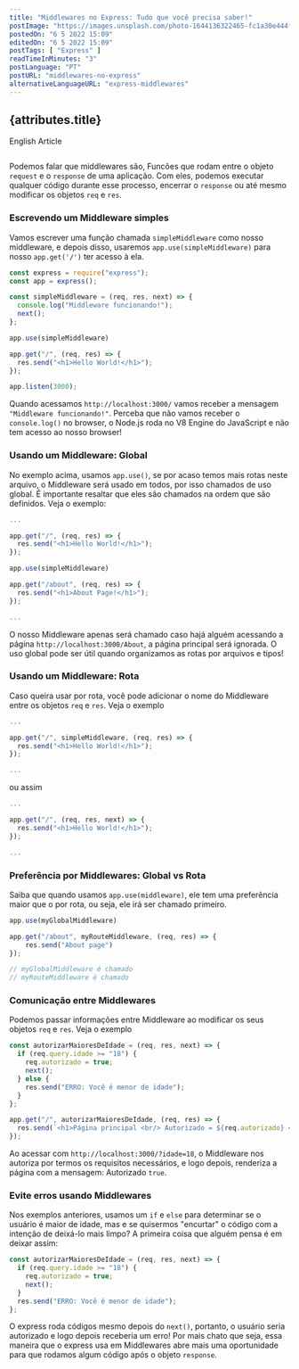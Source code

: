 ```yaml
---
title: "Middlewares no Express: Tudo que você precisa saber!"
postImage: "https://images.unsplash.com/photo-1644136322465-fc1a30e444ff?ixlib=rb-1.2.1&ixid=MnwxMjA3fDB8MHxwaG90by1wYWdlfHx8fGVufDB8fHx8&auto=format&fit=crop&w=684&q=80"
postedOn: "6 5 2022 15:09"
editedOn: "6 5 2022 15:09"
postTags: [ "Express" ]
readTimeInMinutes: "3"
postLanguage: "PT"
postURL: "middlewares-no-express"
alternativeLanguageURL: "express-middlewares"
---
```

 


## {attributes.title}

<Link to={`/blog/${attributes.alternativeLanguageURL}`}>
  <div>English Article</div>
</Link>

<img
  src={attributes.mainImage}
  alt=""
  title="Imagem de @darth_u"
  className="MainImage"
/>


Podemos falar que middlewares são, <Highlight>Funcões que rodam entre o objeto `request`
e o `response` de uma aplicação</Highlight>. Com eles, podemos executar qualquer
código durante esse processo, encerrar o <Code>response</Code> ou até mesmo modificar os
objetos <Code>req</Code> e <Code>res</Code>.

### Escrevendo um Middleware simples

Vamos escrever uma função chamada <Code>simpleMiddleware</Code> como nosso middleware,
e depois disso, usaremos <Code>app.use(simpleMiddleware)</Code> para nosso <Code>app.get('/')</Code> ter acesso à ela.

```js
const express = require("express");
const app = express();

const simpleMiddleware = (req, res, next) => {
  console.log("Middleware funcionando!");
  next();
};

app.use(simpleMiddleware)

app.get("/", (req, res) => {
  res.send("<h1>Hello World!</h1>");
});

app.listen(3000);
```

Quando acessamos <Code>http://localhost:3000/</Code> vamos receber a mensagem <Code>"Middleware funcionando!"</Code>.
Perceba que não vamos receber o <Code>console.log()</Code> no browser, o Node.js roda no <Highlight>V8 Engine</Highlight> do 
JavaScript e não tem acesso ao nosso browser!

### Usando um Middleware: Global

No exemplo acima, usamos <Code>app.use()</Code>, se por acaso temos mais rotas neste arquivo, o Middleware
será usado em todos, por isso chamados de uso global. É importante resaltar que eles são chamados na ordem que são definidos.
Veja o exemplo:

```js
...

app.get("/", (req, res) => {
  res.send("<h1>Hello World!</h1>");
});

app.use(simpleMiddleware)

app.get("/about", (req, res) => {
  res.send("<h1>About Page!</h1>");
});

...

```

O nosso Middleware apenas será chamado caso hajá alguém acessando a página <Code>http://localhost:3000/About</Code>, a página
principal será ignorada. O uso global pode ser útil quando organizamos as rotas por arquivos e tipos!

### Usando um Middleware: Rota

Caso queira usar por rota, você pode adicionar o nome do Middleware entre os objetos <Code>req</Code> e <Code>res</Code>.
Veja o exemplo

```js
...

app.get("/", simpleMiddleware, (req, res) => {
  res.send("<h1>Hello World!</h1>");
});

...
```

ou assim


```js
...

app.get("/", (req, res, next) => {
  res.send("<h1>Hello World!</h1>");
});

...
```


### Preferência por Middlewares: Global vs Rota

Saiba que quando usamos <Code>app.use(middleware)</Code>, ele tem uma preferência maior que o por rota, ou seja, ele irá ser chamado primeiro.


```js
app.use(myGlobalMiddleware)

app.get("/about", myRouteMiddleware, (req, res) => {
	res.send("About page")
});

// myGlobalMiddleware é chamado
// myRouteMiddleware é chamado
```

### Comunicação entre Middlewares

Podemos passar informações entre Middleware ao modificar os seus objetos <Code>req</Code> e <Code>res</Code>. Veja o exemplo

```js
const autorizarMaioresDeIdade = (req, res, next) => {
  if (req.query.idade >= "18") {
    req.autorizado = true;
    next();
  } else {
    res.send("ERRO: Você é menor de idade");
  }
};

app.get("/", autorizarMaioresDeIdade, (req, res) => {
  res.send(`<h1>Página principal <br/> Autorizado = ${req.autorizado} </h1>`);
});
```

Ao acessar com <Code>http://localhost:3000/?idade=18</Code>, o Middleware nos autoriza por termos os requisitos necessários, e logo depois, renderiza
a página com a mensagem: Autorizado <Code>true</Code>.

<PostImage image={messagePT} description="" />

###  Evite erros usando Middlewares

Nos exemplos anteriores, usamos um <Code>if</Code> e <Code>else</Code> para determinar se o usuário é maior de idade, 
mas e se quisermos "encurtar" o código com a intenção de deixá-lo mais limpo? A primeira coisa que alguém pensa é em deixar assim:

```js
const autorizarMaioresDeIdade = (req, res, next) => {
  if (req.query.idade >= "18") {
    req.autorizado = true;
    next();
  }
  res.send("ERRO: Você é menor de idade");
};
```

O express roda códigos mesmo depois do <Code>next()</Code>, portanto, o usuário seria autorizado e logo depois receberia um erro!
Por mais chato que seja, essa maneira que o express usa em Middlewares abre mais uma oportunidade para que rodamos algum código após o
objeto <Code>response</Code>.







